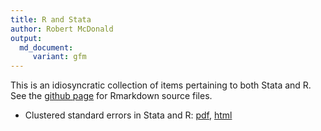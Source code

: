 ```yaml
---
title: R and Stata
author: Robert McDonald
output: 
  md_document:
     variant: gfm
---
```



This is an idiosyncratic collection of items pertaining to both Stata
and R. See the [github page](https://github.com/rmcd1024/R_and_Stata)
for Rmarkdown source files.

* Clustered standard errors in Stata and R:
  [pdf](stata_and_R_clustering.pdf), [html](stata_and_R_clustering.html)
